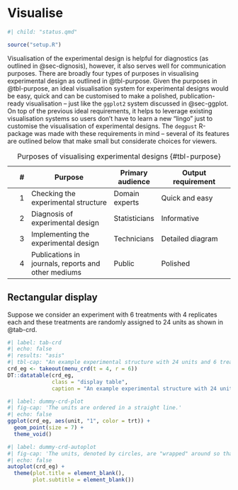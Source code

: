 # Visualise {#sec-deggust}

```r
#| child: "status.qmd"
```

```r
source("setup.R")
```

Visualisation of the experimental design is helpful for diagnostics (as outlined in @sec-dignosis), however, it also serves well for communication purposes. There are broadly four types of purposes in visualising experimental design as outlined in @tbl-purpose. Given the purposes in @tbl-purpose, an ideal visualisation system for experimental designs would be easy, quick and can be customised to make a polished, publication-ready visualisation -- just like the `ggplot2` system discussed in @sec-ggplot. On top of the previous ideal requirements, it helps to leverage existing visualisation systems so users don't have to learn a new "lingo" just to customise the visualisation of experimental designs. The `deggust` R-package was made with these requirements in mind -- several of its features are outlined below that make small but considerate choices for viewers.


\# | Purpose | Primary audience | Output requirement
-: | -------- | --- | -------
1 | Checking the experimental structure | Domain experts | Quick and easy 
2 | Diagnosis of experimental design | Statisticians | Informative
3 | Implementing the experimental design | Technicians | Detailed diagram
4 | Publications in journals, reports and other mediums | Public | Polished 

: Purposes of visualising experimental designs {#tbl-purpose}



## Rectangular display 

Suppose we consider an experiment with 6 treatments with 4 replicates each and these treatments are randomly assigned to 24 units as shown in @tab-crd. 

```r
#| label: tab-crd
#| echo: false
#| results: "asis"
#| tbl-cap: "An example experimental structure with 24 units and 6 treatments with 4 replicates each. The treatments are completely randomised to units."
crd_eg <- takeout(menu_crd(t = 4, r = 6))
DT::datatable(crd_eg, 
              class = "display table",
              caption = "An example experimental structure with 24 units and 6 treatments with 4 replicates each. The treatments are completely randomised to units.")

```

```r
#| label: dummy-crd-plot
#| fig-cap: 'The units are ordered in a straight line.'
#| echo: false
ggplot(crd_eg, aes(unit, "1", color = trt)) +
  geom_point(size = 7) +
  theme_void()
```


```r
#| label: dummy-crd-autoplot
#| fig-cap: 'The units, denoted by circles, are "wrapped" around so that it fits nicely into a rectangle screen. The line behind the circles show the order of the units.'
#| echo: false
autoplot(crd_eg) +
  theme(plot.title = element_blank(),
        plot.subtitle = element_blank())
```

